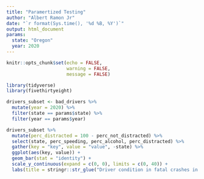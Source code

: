 ```yaml
---
title: "Paramertized Testing"
author: "Albert Ramon Jr"
date: "`r format(Sys.time(), '%d %B, %Y')`"
output: html_document
params:
  state: "Oregon"
  year: 2020
---
```


```r
knitr::opts_chunk$set(echo = FALSE,
                      warning = FALSE,
                      message = FALSE)
```

```r
library(tidyverse)
library(fivethirtyeight)
```

```r
drivers_subset <- bad_drivers %>%
  mutate(year = 2020) %>% 
  filter(state == params$state) %>% 
  filter(year == params$year)

drivers_subset %>%
  mutate(perc_distracted = 100 - perc_not_distracted) %>%  
  select(state, perc_speeding, perc_alcohol, perc_distracted) %>%
  gather(key = "key", value = "value", -state) %>%
  ggplot(aes(key, value)) +
  geom_bar(stat = "identity") +
  scale_y_continuous(expand = c(0, 0), limits = c(0, 40)) +  
  labs(title = stringr::str_glue("Driver condition in fatal crashes in {params$state}"))
```
